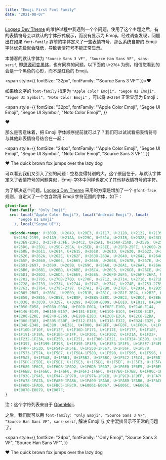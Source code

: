 ```yaml
---
title: "Emoji First Font Family"
date: "2021-08-07"
---
```


[Logseq Dev Theme](https://github.com/pengx17/logseq-dev-theme) 的维护过程中我遇到一个个问题，使用了这个主题之后，有的表情符号会以默认的字体形式展示，而没有显示为 Emoji。经过调查发现，问题出在如果 `font-family` 靠前的字体定义了一些表情符号，那么系统自带的 Emoji 字体优先级就会降低，导致表情符号不能正常显示。

本博客的默认字体为 `"Source Sans 3 VF", "Source Han Sans VF", sans-serif`, 即[思源可变黑体](https://github.com/adobe-fonts/source-han-sans)，也有同样的问题。以下面的 `U+2764` 为例，相信您看到的会是一个黑色的心形，而不是红色的 Emoji。

<span style={{ fontSize: "32px", fontFamily: "'Source Sans 3 VF'" }}>❤️</span>

如果给文字的 `font-family` 指定为 `"Apple Color Emoji", "Segoe UI Emoji", "Segoe UI Symbol", "Noto Color Emoji"` ，可以将 `U+2764` 正常显示为 Emoji：

<span
  style={{
    fontSize: "32px",
    fontFamily:
      '"Apple Color Emoji", "Segoe UI Emoji", "Segoe UI Symbol", "Noto Color Emoji"',
  }}
>
  ❤️
</span>

那么是否意味着，把 Emoji 字体顺序提前就可以了？我们可以试试看把表情符号与其他非表情符号结合在一起：

<span
  style={{
    fontSize: "24px",
    fontFamily:
      '"Apple Color Emoji", "Segoe UI Emoji", "Segoe UI Symbol", "Noto Color Emoji", "Source Sans 3 VF"',
  }}
>
  ❤️ The quick brown fox jumps over the lazy dog
</span>

可以看到我们又引入了别的问题：空格变得特别的大。这个原因在于，与默认字体定义了表情符号的问题类似，Emoji 字体中同样也定义了其他非表情符号的字符。

为了解决这个问题，[Logseq Dev Theme](https://github.com/pengx17/logseq-dev-theme) 采用的方案是增加了一个 `@font-face` 规则，自定义了一个包含常用 Emoji 字符范围的字体，如下：

```css
@font-face {
  font-family: "Only Emoji";
  src: local("Apple Color Emoji"), local("Android Emoji"), local(
      "Segoe UI Emoji"
    ), local("Segoe UI");

  unicode-range: U+200D, U+2049, U+20E3, U+2117, U+2120, U+2122, U+2139,
    U+2194-2199, U+21A9, U+21AA, U+229C, U+231A, U+231B, U+2328, U+23CF,
    U+23E9-23F3, U+23F8-23FE, U+24C2, U+25A1, U+25AA-25AD, U+25B6, U+25C0,
    U+25D0, U+25D1, U+25E7-25EA, U+25ED, U+25EE, U+25FB-25FE, U+2600-2605,
    U+260E, U+2611, U+2614, U+2615, U+2618, U+261D, U+2620, U+2622, U+2623,
    U+2626, U+262A, U+262E, U+262F, U+2638-263A, U+2640, U+2642, U+2648-2653,
    U+265F, U+2660, U+2663, U+2665, U+2666, U+2668, U+267B, U+267E, U+267F,
    U+2691-2697, U+2699, U+269B, U+269C, U+26A0, U+26A1, U+26A7, U+26AA, U+26AB,
    U+26B0, U+26B1, U+26BD, U+26BE, U+26C4, U+26C5, U+26C8, U+26CE, U+26CF,
    U+26D1, U+26D3, U+26D4, U+26E9, U+26EA, U+26F0-26F5, U+26F7-26FA, U+26FD,
    U+2702, U+2705, U+2708-270D, U+270F, U+2712, U+2714, U+2716, U+271D, U+2721,
    U+2728, U+2733, U+2734, U+2744, U+2747, U+274C, U+274E, U+2753-2755, U+2757,
    U+2763, U+2764, U+2795-2797, U+27A1, U+27B0, U+27BF, U+2934, U+2935,
    U+2B05-2B07, U+2B0C, U+2B0D, U+2B1B, U+2B1C, U+2B1F-2B24, U+2B2E, U+2B2F,
    U+2B50, U+2B55, U+2B58, U+2B8F, U+2BBA-2BBC, U+2BC3, U+2BC4, U+2BEA, U+2BEB,
    U+3030, U+303D, U+3297, U+3299, U+E000-E009, U+E010, U+E011, U+E040-E04B,
    U+E050-E058, U+E080-E0B4, U+E0C0-E0CA, U+E0FF-E10D, U+E140-E144,
    U+E146-E149, U+E150-E157, U+E181-E188, U+E1C0-E1C4, U+E1C6-E1D7,
    U+E200-E20E, U+E240-E269, U+E280-E283, U+E2C0-E2C4, U+E2C6-E2DA,
    U+E300-E303, U+E305-E30F, U+E312-E316, U+E318-E322, U+E324-E329, U+E32B,
    U+E340-E348, U+E380, U+E381, U+F000, U+F8FF, U+FE0F, U+1F004, U+1F0CF,
    U+1F10D-1F10F, U+1F12F, U+1F16D-1F171, U+1F17E, U+1F17F, U+1F18E,
    U+1F191-1F19A, U+1F1E6-1F1FF, U+1F201, U+1F202, U+1F21A, U+1F22F,
    U+1F232-1F23A, U+1F250, U+1F251, U+1F300-1F321, U+1F324-1F393, U+1F396,
    U+1F397, U+1F399-1F39B, U+1F39E-1F3F0, U+1F3F3-1F3F5, U+1F3F7-1F4FD,
    U+1F4FF-1F53D, U+1F549-1F54E, U+1F550-1F567, U+1F56F, U+1F570,
    U+1F573-1F57A, U+1F587, U+1F58A-1F58D, U+1F590, U+1F595, U+1F596, U+1F5A4,
    U+1F5A5, U+1F5A8, U+1F5B1, U+1F5B2, U+1F5BC, U+1F5C2-1F5C4, U+1F5D1-1F5D3,
    U+1F5DC-1F5DE, U+1F5E1, U+1F5E3, U+1F5E8, U+1F5EF, U+1F5F3, U+1F5FA-1F64F,
    U+1F680-1F6C5, U+1F6CB-1F6D2, U+1F6D5-1F6D7, U+1F6E0-1F6E5, U+1F6E9,
    U+1F6EB, U+1F6EC, U+1F6F0, U+1F6F3-1F6FC, U+1F7E0-1F7EB, U+1F90C-1F93A,
    U+1F93C-1F945, U+1F947-1F978, U+1F97A-1F9CB, U+1F9CD-1F9FF, U+1FA70-1FA74,
    U+1FA78-1FA7A, U+1FA80-1FA86, U+1FA90-1FAA8, U+1FAB0-1FAB6, U+1FAC0-1FAC2,
    U+1FAD0-1FAD6, U+1FBC5-1FBC9, U+E0061-E0067, U+E006C, U+E006E,
    U+E0070-E0079, U+E007F;
}
```

注：这个字符列表来自于 [OpenMoji](https://openmoji.org/).

之后，我们就可以用 `font-family: "Only Emoji", "Source Sans 3 VF", "Source Han Sans VF", sans-serif`, 解决 Emoji 与 文字混排显示不正常的问题了。

<span
  style={{
    fontSize: "24px",
    fontFamily: '"Only Emoji", "Source Sans 3 VF", "Source Han Sans VF"',
  }}
>
  ❤️ The quick brown fox jumps over the lazy dog
</span>
